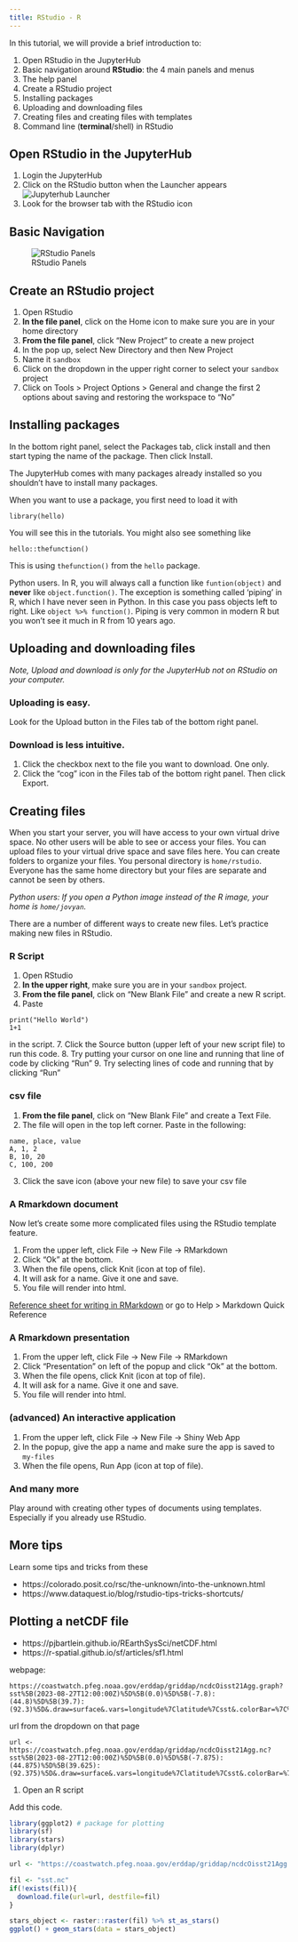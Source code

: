 ```yaml
---
title: RStudio - R
---
```


::: {.callout-note icon=false}

In this tutorial, we will provide a brief introduction to:

1.  Open RStudio in the JupyterHub
2.  Basic navigation around  **RStudio**: the 4 main panels and menus
3.  The help panel
4.  Create a RStudio project
6.  Installing packages
7.  Uploading and downloading files
4.  Creating files and creating files with templates
5.  Command line (**terminal**/shell) in RStudio

:::

## Open RStudio in the JupyterHub

1. Login the JupyterHub
2. Click on the RStudio button when the Launcher appears
![Jupyterhub Launcher](./img/jhub-launcher.png)
3. Look for the browser tab with the RStudio icon

## Basic Navigation

![RStudio Panels](./img/rstudio.png)

## Create an RStudio project

1. Open RStudio
2. **In the file panel**, click on the Home icon to make sure you are in your home directory
2. **From the file panel**, click "New Project" to create a new project
3. In the pop up, select New Directory and then New Project
3. Name it `sandbox`
4. Click on the dropdown in the upper right corner to select your `sandbox` project
5. Click on Tools > Project Options > General and change the first 2 options about saving and restoring the workspace to "No"

## Installing packages

In the bottom right panel, select the Packages tab, click install and then start typing the name of the package. Then click Install.

The JupyterHub comes with many packages already installed so you shouldn't have to install many packages.

When you want to use a package, you first need to load it with

```
library(hello)
```

You will see this in the tutorials. You might also see something like

```
hello::thefunction()
```

This is using `thefunction()` from the `hello` package.

::: {.callout-note}
Python users. In R, you will always call a function like `funtion(object)` and **never** like `object.function()`. The exception is something called 'piping' in R, which I have never seen in Python. In this case you pass objects left to right. Like `object %>% function()`. Piping is very common in modern R but you won't see it much in R from 10 years ago.
:::

## Uploading and downloading files

*Note, Upload and download is only for the JupyterHub not on RStudio on your computer.*

### Uploading is easy. 

Look for the Upload button in the Files tab of the bottom right panel. 

### Download is less intuitive. 

1. Click the checkbox next to the file you want to download. One only.
2. Click the "cog" icon in the Files tab of the bottom right panel. Then click Export.

## Creating files

When you start your server, you will have access to your own virtual drive space. No other users will be able to see or access your files. You can upload files to your virtual drive space and save files here. You can create folders to organize your files. You personal directory is `home/rstudio`. Everyone has the same home directory but your files are separate and cannot be seen by others.

*Python users: If you open a Python image instead of the R image, your home is `home/jovyan`.*

There are a number of different ways to create new files. Let's practice making new files in RStudio.

### R Script

1. Open RStudio
2. **In the upper right**, make sure you are in your `sandbox` project.
5. **From the file panel**, click on "New Blank File" and create a new R script.
6. Paste
```
print("Hello World")
1+1
```
in the script.
7. Click the Source button (upper left of your new script file) to run this code.
8. Try putting your cursor on one line and running that line of code by clicking "Run"
9. Try selecting lines of code and running that by clicking "Run"

### csv file

1. **From the file panel**, click on "New Blank File" and create a Text File.
2. The file will open in the top left corner. Paste in the following:
```
name, place, value
A, 1, 2
B, 10, 20
C, 100, 200
```

3. Click the save icon (above your new file) to save your csv file

### A Rmarkdown document

Now let's create some more complicated files using the RStudio template feature.

1. From the upper left, click File -> New File -> RMarkdown
2. Click "Ok" at the bottom.
3. When the file opens, click Knit (icon at top of file).
4. It will ask for a name. Give it one and save.
5. You file will render into html.

[Reference sheet for writing in RMarkdown](https://www.rstudio.com/wp-content/uploads/2015/03/rmarkdown-reference.pdf) or go to Help > Markdown Quick Reference

### A Rmarkdown presentation

1. From the upper left, click File -> New File -> RMarkdown
2. Click "Presentation" on left of the popup and click "Ok" at the bottom.
3. When the file opens, click Knit (icon at top of file).
4. It will ask for a name. Give it one and save.
5. You file will render into html.

### (advanced) An interactive application

1. From the upper left, click File -> New File -> Shiny Web App
2. In the popup, give the app a name and make sure the app is saved to `my-files`
3. When the file opens, Run App (icon at top of file).

### And many more

Play around with creating other types of documents using templates. Especially if you already use RStudio.

## More tips

Learn some tips and tricks from these

* https://colorado.posit.co/rsc/the-unknown/into-the-unknown.html
* https://www.dataquest.io/blog/rstudio-tips-tricks-shortcuts/

## Plotting a netCDF file

* https://pjbartlein.github.io/REarthSysSci/netCDF.html
* https://r-spatial.github.io/sf/articles/sf1.html

webpage:
```
https://coastwatch.pfeg.noaa.gov/erddap/griddap/ncdcOisst21Agg.graph?sst%5B(2023-08-27T12:00:00Z)%5D%5B(0.0)%5D%5B(-7.8):(44.8)%5D%5B(39.7):(92.3)%5D&.draw=surface&.vars=longitude%7Clatitude%7Csst&.colorBar=%7C%7C%7C%7C%7C&.bgColor=0xffccccff
```

url from the dropdown on that page
```
url <- https://coastwatch.pfeg.noaa.gov/erddap/griddap/ncdcOisst21Agg.nc?sst%5B(2023-08-27T12:00:00Z)%5D%5B(0.0)%5D%5B(-7.875):(44.875)%5D%5B(39.625):(92.375)%5D&.draw=surface&.vars=longitude%7Clatitude%7Csst&.colorBar=%7C%7C%7C%7C%7C&.bgColor=0xffccccff
```

1. Open an R script

Add this code.

```r
library(ggplot2) # package for plotting
library(sf)
library(stars)
library(dplyr)

url <- "https://coastwatch.pfeg.noaa.gov/erddap/griddap/ncdcOisst21Agg.nc?sst%5B(2023-08-27T12:00:00Z)%5D%5B(0.0)%5D%5B(-7.875):(44.875)%5D%5B(39.625):(92.375)%5D&.draw=surface&.vars=longitude%7Clatitude%7Csst&.colorBar=%7C%7C%7C%7C%7C&.bgColor=0xffccccff"

fil <- "sst.nc"
if(!exists(fil)){
  download.file(url=url, destfile=fil)
}

stars_object <- raster::raster(fil) %>% st_as_stars()
ggplot() + geom_stars(data = stars_object)
```


